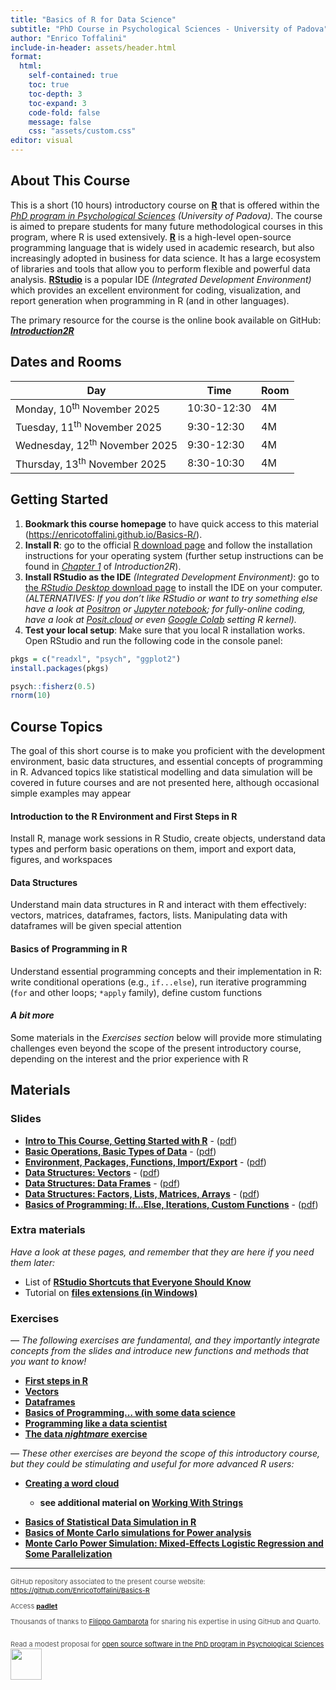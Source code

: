 ```yaml
---
title: "Basics of R for Data Science"
subtitle: "PhD Course in Psychological Sciences - University of Padova"
author: "Enrico Toffalini"
include-in-header: assets/header.html
format: 
  html:
    self-contained: true
    toc: true   
    toc-depth: 3 
    toc-expand: 3 
    code-fold: false 
    message: false
    css: "assets/custom.css"
editor: visual
---
```


## About This Course

This is a short (10 hours) introductory course on [**R**](https://www.r-project.org/){target="_blank"} that is offered within the [*PhD program in Psychological Sciences*](https://dottorato.psy.unipd.it/en){target="_blank"} *(University of Padova)*. The course is aimed to prepare students for many future methodological courses in this program, where R is used extensively. [**R**](https://www.r-project.org/){target="_blank"} is a high-level open-source programming language that is widely used in academic research, but also increasingly adopted in business for data science. It has a large ecosystem of libraries and tools that allow you to perform flexible and powerful data analysis. [**RStudio**](https://posit.co/download/rstudio-desktop/){target="_blank"} is a popular IDE *(Integrated Development Environment)* which provides an excellent environment for coding, visualization, and report generation when programming in R (and in other languages).

The primary resource for the course is the online book available on GitHub: [***Introduction2R***](https://psicostat.github.io/Introduction2R_EN/){target="_blank"}

## Dates and Rooms

| Day                             | Time        | Room |
|---------------------------------|-------------|------|
| Monday, 10^th^ November 2025    | 10:30-12:30 | 4M   |
| Tuesday, 11^th^ November 2025   | 9:30-12:30  | 4M   |
| Wednesday, 12^th^ November 2025 | 9:30-12:30  | 4M   |
| Thursday, 13^th^ November 2025  | 8:30-10:30  | 4M   |

## Getting Started

1.  **Bookmark this course homepage** to have quick access to this material ([https://enricotoffalini.github.io/Basics-R/](https://enricotoffalini.github.io/Basics-R/){target="_blank"}).
2.  **Install R**: go to the official [R download page](https://cran.r-project.org/){target="_blank"} and follow the installation instructions for your operating system (further setup instructions can be found in [*Chapter 1*](https://psicostat.github.io/Introduction2R_EN/install.html){target="_blank"} of *Introduction2R*).
3.  **Install RStudio as the IDE** *(Integrated Development Environment)*: go to [the *RStudio Desktop* download page](https://posit.co/download/rstudio-desktop/){target="_blank"} to install the IDE on your computer. *(ALTERNATIVES: If you don't like RStudio or want to try something else have a look at [Positron](https://positron.posit.co/){target="_blank"} or [Jupyter notebook](https://jupyter.org/){target="_blank"}; for fully-online coding, have a look at [Posit.cloud](https://posit.cloud/){target="_blank"} or even [Google Colab](https://colab.research.google.com/){target="_blank"} setting R kernel).*
4.  **Test your local setup**: Make sure that you local R installation works. Open RStudio and run the following code in the console panel:

``` r
pkgs = c("readxl", "psych", "ggplot2")
install.packages(pkgs)

psych::fisherz(0.5)
rnorm(10)
```

## Course Topics

The goal of this short course is to make you proficient with the development environment, basic data structures, and essential concepts of programming in R. Advanced topics like statistical modelling and data simulation will be covered in future courses and are not presented here, although occasional simple examples may appear

#### Introduction to the R Environment and First Steps in R

Install R, manage work sessions in R Studio, create objects, understand data types and perform basic operations on them, import and export data, figures, and workspaces

#### Data Structures

Understand main data structures in R and interact with them effectively: vectors, matrices, dataframes, factors, lists. Manipulating data with dataframes will be given special attention

#### Basics of Programming in R

Understand essential programming concepts and their implementation in R: write conditional operations (e.g., `if...else`), run iterative programming (`for` and other loops; `*apply` family), define custom functions

#### *A bit more*

Some materials in the *Exercises section* below will provide more stimulating challenges even beyond the scope of the present introductory course, depending on the interest and the prior experience with R

## Materials

### Slides

-   [**Intro to This Course, Getting Started with R**](Slides/0.GettingStartedR.html){target="_blank"} - ([pdf](Slides/0.GettingStartedR.pdf){target="_blank"})
-   [**Basic Operations, Basic Types of Data**](Slides/1.1.FirstStepsR-1.html){target="_blank"} - ([pdf](Slides/1.1.FirstStepsR-1.pdf){target="_blank"})
-   [**Environment, Packages, Functions, Import/Export**](Slides/1.2.FirstStepsR-2.html){target="_blank"} - ([pdf](Slides/1.2.FirstStepsR-2.pdf){target="_blank"})
-   [**Data Structures: Vectors**](Slides/2.1.DataStruc-1.html){target="_blank"} - ([pdf](Slides/2.1.DataStruc-1.pdf){target="_blank"})
-   [**Data Structures: Data Frames**](Slides/2.2.DataStruc-2.html){target="_blank"} - ([pdf](Slides/2.2.DataStruc-2.pdf){target="_blank"})
-   [**Data Structures: Factors, Lists, Matrices, Arrays**](Slides/2.3.DataStruc-3.html){target="_blank"} - ([pdf](Slides/2.3.DataStruc-3.pdf){target="_blank"})
-   [**Basics of Programming: If...Else, Iterations, Custom Functions**](Slides/3.Programming.html){target="_blank"} - ([pdf](Slides/3.Programming.pdf){target="_blank"})

### Extra materials

*Have a look at these pages, and remember that they are here if you need them later:*

-   List of [**RStudio Shortcuts that Everyone Should Know**](Examples-Tutorials/TutorialShortcuts.html){target="_blank"}
-   Tutorial on [**files extensions (in Windows)**](Examples-Tutorials/TutorialExtensions.html){target="_blank"}

### Exercises

*— The following exercises are fundamental, and they importantly integrate concepts from the slides and introduce new functions and methods that you want to know!*

-   [**First steps in R**](Exercises/1-Exercises-First-steps.html){target="_blank"}
-   [**Vectors**](Exercises/2.1-Exercises-Vectors.html){target="_blank"}
-   [**Dataframes**](Exercises/2.2-Exercises-Dataframes.html){target="_blank"}
-   [**Basics of Programming... with some data science**](Exercises/3-Exercises-ProgrMore.html){target="_blank"}
-   [**Programming like a data scientist**](Exercises/4-Exercises-LikeDataScientist.html){target="_blank"}
-   [<b>The data <em>nightmare</em> exercise</b>](Exercises/5-Exercises-DataNightmare.html){target="_blank"}

*— These other exercises are beyond the scope of this introductory course, but they could be stimulating and useful for more advanced R users:*

-   [**Creating a word cloud**](Exercises/10-WordCloud.html){target="_blank"}
    -   ::: {style="font-size:14px;"}
        **see additional material on [Working With Strings](Examples-Tutorials/ExampleStrings.html){target="_blank"}**
        :::
-   [**Basics of Statistical Data Simulation in R**](Exercises/11-BasicsSimulations.html){target="_blank"}
-   [**Basics of Monte Carlo simulations for Power analysis**](Exercises/12-MonteCarloSim.html){target="_blank"}
-   [**Monte Carlo Power Simulation: Mixed-Effects Logistic Regression and Some Parallelization**](Exercises/13-MonteCarloLogistic.html){target="_blank"}

------------------------------------------------------------------------

:::: {style="font-size:11px; color:#555555"}
GitHub repository associated to the present course website: [https://github.com/EnricoToffalini/Basics-R](https://github.com/EnricoToffalini/Basics-R){target="_blank"}

Access <b><a href="https://padlet.com/enricotoffalini/basicsr-1msunv8lba3mqf5k" target="_blank">padlet</a></b>

Thousands of thanks to <a href="https://filippogambarota.github.io/" target="_blank">Filippo Gambarota</a> for sharing his expertise in using GitHub and Quarto.

::: {style="display: flex; align-items: center; gap: 25px; white-space: nowrap"}
[Read a modest proposal for <a href="https://docs.google.com/document/d/1-2Ty2Sd1QQzCCFt3SZpz3hhRkM3XEdvf/" target="_blank">open source software in the PhD program in Psychological Sciences]{style="font-size: 11px;"} <br/><img src="figures/qrcode_manifesto_opensource.png" style="height: 50px;"/>
:::
::::
